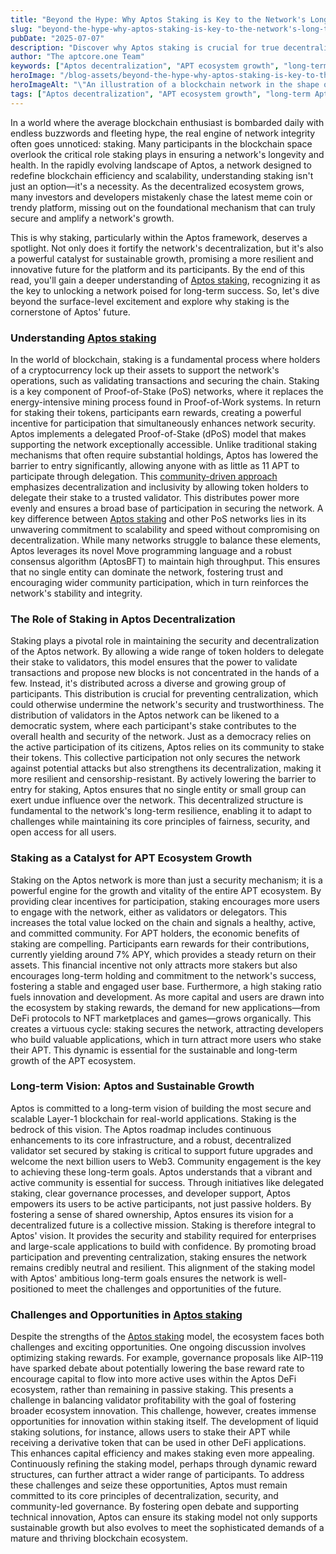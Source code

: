 ```yaml
---
title: "Beyond the Hype: Why Aptos Staking is Key to the Network's Long-Term Decentralization and Growth"
slug: "beyond-the-hype-why-aptos-staking-is-key-to-the-network's-long-term-decentralization-and-growth"
pubDate: "2025-07-07"
description: "Discover why Aptos staking is crucial for true decentralization and growth. Unearth insights into its pivotal role in APT's future now—don't miss out!"
author: "The aptcore.one Team"
keywords: ["Aptos decentralization", "APT ecosystem growth", "long-term Aptos vision", "staking importance"]
heroImage: "/blog-assets/beyond-the-hype-why-aptos-staking-is-key-to-the-network's-long-term-decentralization-and-growth.jpg"
heroImageAlt: "\"An illustration of a blockchain network in the shape of a tree. The trunk is composed of interconnected nodes symbolizing data blocks, while branches extend outward, representing various transactions. Below the surface, the roots are visible, labeled 'staking,' signifying support and foundation for the network. The background is a gradient of blue and green, emphasizing the digital theme.\""
tags: ["Aptos decentralization", "APT ecosystem growth", "long-term Aptos vision", "staking importance"]
---
```



In a world where the average blockchain enthusiast is bombarded daily with endless buzzwords and fleeting hype, the real engine of network integrity often goes unnoticed: staking. Many participants in the blockchain space overlook the critical role staking plays in ensuring a network's longevity and health. In the rapidly evolving landscape of Aptos, a network designed to redefine blockchain efficiency and scalability, understanding staking isn't just an option—it's a necessity. As the decentralized ecosystem grows, many investors and developers mistakenly chase the latest meme coin or trendy platform, missing out on the foundational mechanism that can truly secure and amplify a network's growth.


This is why staking, particularly within the Aptos framework, deserves a spotlight. Not only does it fortify the network's decentralization, but it's also a powerful catalyst for sustainable growth, promising a more resilient and innovative future for the platform and its participants. By the end of this read, you'll gain a deeper understanding of [Aptos staking](https://aptos.dev/en/network/blockchain/delegated-staking), recognizing it as the key to unlocking a network poised for long-term success. So, let's dive beyond the surface-level excitement and explore why staking is the cornerstone of Aptos' future.


### Understanding [Aptos staking](https://aptos.dev/en/network/blockchain/delegated-staking)


In the world of blockchain, staking is a fundamental process where holders of a cryptocurrency lock up their assets to support the network's operations, such as validating transactions and securing the chain. Staking is a key component of Proof-of-Stake (PoS) networks, where it replaces the energy-intensive mining process found in Proof-of-Work systems. In return for staking their tokens, participants earn rewards, creating a powerful incentive for participation that simultaneously enhances network security.
Aptos implements a delegated Proof-of-Stake (dPoS) model that makes supporting the network exceptionally accessible. Unlike traditional staking mechanisms that often require substantial holdings, Aptos has lowered the barrier to entry significantly, allowing anyone with as little as 11 APT to participate through delegation. This [community-driven approach](https://legacy.aptos.dev/community/aptos-style/) emphasizes decentralization and inclusivity by allowing token holders to delegate their stake to a trusted validator. This distributes power more evenly and ensures a broad base of participation in securing the network.
A key difference between [Aptos staking](https://aptos.dev/en/network/blockchain/delegated-staking) and other PoS networks lies in its unwavering commitment to scalability and speed without compromising on decentralization. While many networks struggle to balance these elements, Aptos leverages its novel Move programming language and a robust consensus algorithm (AptosBFT) to maintain high throughput. This ensures that no single entity can dominate the network, fostering trust and encouraging wider community participation, which in turn reinforces the network's stability and integrity.


### The Role of Staking in Aptos Decentralization


Staking plays a pivotal role in maintaining the security and decentralization of the Aptos network. By allowing a wide range of token holders to delegate their stake to validators, this model ensures that the power to validate transactions and propose new blocks is not concentrated in the hands of a few. Instead, it's distributed across a diverse and growing group of participants. This distribution is crucial for preventing centralization, which could otherwise undermine the network's security and trustworthiness.
The distribution of validators in the Aptos network can be likened to a democratic system, where each participant's stake contributes to the overall health and security of the network. Just as a democracy relies on the active participation of its citizens, Aptos relies on its community to stake their tokens. This collective participation not only secures the network against potential attacks but also strengthens its decentralization, making it more resilient and censorship-resistant.
By actively lowering the barrier to entry for staking, Aptos ensures that no single entity or small group can exert undue influence over the network. This decentralized structure is fundamental to the network's long-term resilience, enabling it to adapt to challenges while maintaining its core principles of fairness, security, and open access for all users.


### Staking as a Catalyst for APT Ecosystem Growth


Staking on the Aptos network is more than just a security mechanism; it is a powerful engine for the growth and vitality of the entire APT ecosystem. By providing clear incentives for participation, staking encourages more users to engage with the network, either as validators or delegators. This increases the total value locked on the chain and signals a healthy, active, and committed community.
For APT holders, the economic benefits of staking are compelling. Participants earn rewards for their contributions, currently yielding around 7% APY, which provides a steady return on their assets. This financial incentive not only attracts more stakers but also encourages long-term holding and commitment to the network's success, fostering a stable and engaged user base.
Furthermore, a high staking ratio fuels innovation and development. As more capital and users are drawn into the ecosystem by staking rewards, the demand for new applications—from DeFi protocols to NFT marketplaces and games—grows organically. This creates a virtuous cycle: staking secures the network, attracting developers who build valuable applications, which in turn attract more users who stake their APT. This dynamic is essential for the sustainable and long-term growth of the APT ecosystem.


### Long-term Vision: Aptos and Sustainable Growth


Aptos is committed to a long-term vision of building the most secure and scalable Layer-1 blockchain for real-world applications. Staking is the bedrock of this vision. The Aptos roadmap includes continuous enhancements to its core infrastructure, and a robust, decentralized validator set secured by staking is critical to support future upgrades and welcome the next billion users to Web3.
Community engagement is the key to achieving these long-term goals. Aptos understands that a vibrant and active community is essential for success. Through initiatives like delegated staking, clear governance processes, and developer support, Aptos empowers its users to be active participants, not just passive holders. By fostering a sense of shared ownership, Aptos ensures its vision for a decentralized future is a collective mission.
Staking is therefore integral to Aptos' vision. It provides the security and stability required for enterprises and large-scale applications to build with confidence. By promoting broad participation and preventing centralization, staking ensures the network remains credibly neutral and resilient. This alignment of the staking model with Aptos' ambitious long-term goals ensures the network is well-positioned to meet the challenges and opportunities of the future.


### Challenges and Opportunities in [Aptos staking](https://aptos.dev/en/network/blockchain/delegated-staking)


Despite the strengths of the [Aptos staking](https://aptos.dev/en/network/blockchain/delegated-staking) model, the ecosystem faces both challenges and exciting opportunities. One ongoing discussion involves optimizing staking rewards. For example, governance proposals like AIP-119 have sparked debate about potentially lowering the base reward rate to encourage capital to flow into more active uses within the Aptos DeFi ecosystem, rather than remaining in passive staking. This presents a challenge in balancing validator profitability with the goal of fostering broader ecosystem innovation.
This challenge, however, creates immense opportunities for innovation within staking itself. The development of liquid staking solutions, for instance, allows users to stake their APT while receiving a derivative token that can be used in other DeFi applications. This enhances capital efficiency and makes staking even more appealing. Continuously refining the staking model, perhaps through dynamic reward structures, can further attract a wider range of participants.
To address these challenges and seize these opportunities, Aptos must remain committed to its core principles of decentralization, security, and community-led governance. By fostering open debate and supporting technical innovation, Aptos can ensure its staking model not only supports sustainable growth but also evolves to meet the sophisticated demands of a mature and thriving blockchain ecosystem.
